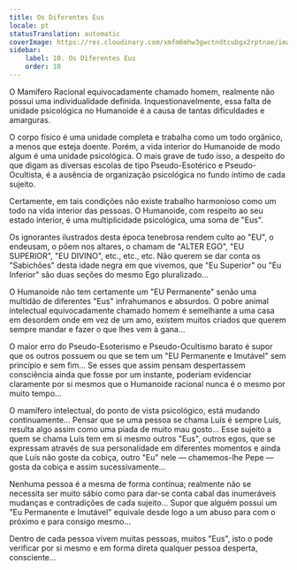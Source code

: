 ```yaml
---
title: Os Diferentes Eus
locale: pt
statusTranslation: automatic
coverImage: https://res.cloudinary.com/xmfm6mhw3gwctndtcubgx2rptnae/image/upload/v1740468922/small_cover_tratado_de_psicologia_revolucionaria_a4c0dca4e0.webp
sidebar:
    label: 10. Os Diferentes Eus
    order: 10
---
```

O Mamífero Racional equivocadamente chamado homem, realmente não possui uma individualidade definida. Inquestionavelmente, essa falta de unidade psicológica no Humanoide é a causa de tantas dificuldades e amarguras.

O corpo físico é uma unidade completa e trabalha como um todo orgânico, a menos que esteja doente. Porém, a vida interior do Humanoide de modo algum é uma unidade psicológica. O mais grave de tudo isso, a despeito do que digam as diversas escolas de tipo Pseudo-Esotérico e Pseudo-Ocultista, é a ausência de organização psicológica no fundo íntimo de cada sujeito.

Certamente, em tais condições não existe trabalho harmonioso como um todo na vida interior das pessoas. O Humanoide, com respeito ao seu estado interior, é uma multiplicidade psicológica, uma soma de "Eus".

Os ignorantes ilustrados desta época tenebrosa rendem culto ao "EU", o endeusam, o põem nos altares, o chamam de "ALTER EGO", "EU SUPERIOR", "EU DIVINO", etc., etc., etc. Não querem se dar conta os "Sabichões" desta idade negra em que vivemos, que "Eu Superior" ou "Eu Inferior" são duas seções do mesmo Ego pluralizado...

O Humanoide não tem certamente um "EU Permanente" senão uma multidão de diferentes "Eus" infrahumanos e absurdos. O pobre animal intelectual equivocadamente chamado homem é semelhante a uma casa em desordem onde em vez de um amo, existem muitos criados que querem sempre mandar e fazer o que lhes vem à gana...

O maior erro do Pseudo-Esoterismo e Pseudo-Ocultismo barato é supor que os outros possuem ou que se tem um "EU Permanente e Imutável" sem princípio e sem fim... Se esses que assim pensam despertassem consciência ainda que fosse por um instante, poderiam evidenciar claramente por si mesmos que o Humanoide racional nunca é o mesmo por muito tempo...

O mamífero intelectual, do ponto de vista psicológico, está mudando continuamente... Pensar que se uma pessoa se chama Luís é sempre Luís, resulta algo assim como uma piada de muito mau gosto... Esse sujeito a quem se chama Luís tem em si mesmo outros "Eus", outros egos, que se expressam através de sua personalidade em diferentes momentos e ainda que Luís não goste da cobiça, outro "Eu" nele — chamemos-lhe Pepe — gosta da cobiça e assim sucessivamente...

Nenhuma pessoa é a mesma de forma contínua; realmente não se necessita ser muito sábio como para dar-se conta cabal das inumeráveis mudanças e contradições de cada sujeito... Supor que alguém possui um "Eu Permanente e Imutável" equivale desde logo a um abuso para com o próximo e para consigo mesmo...

Dentro de cada pessoa vivem muitas pessoas, muitos "Eus", isto o pode verificar por si mesmo e em forma direta qualquer pessoa desperta, consciente...

